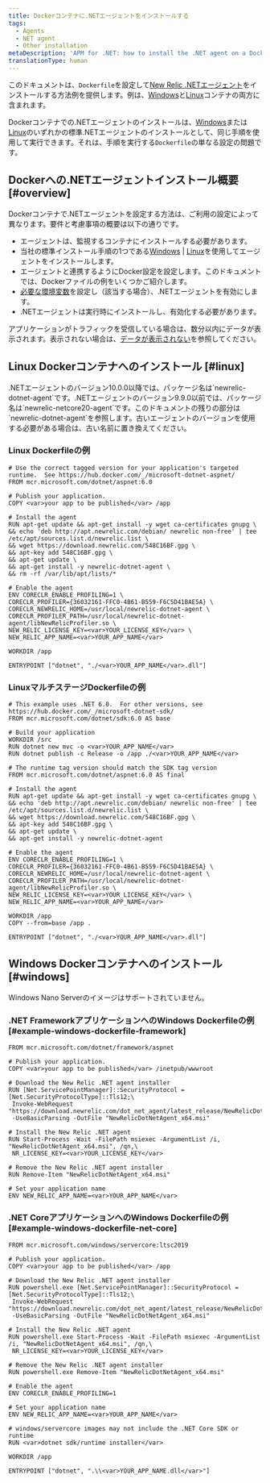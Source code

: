 ```yaml
---
title: Dockerコンテナに.NETエージェントをインストールする
tags:
  - Agents
  - NET agent
  - Other installation
metaDescription: 'APM for .NET: how to install the .NET agent on a Docker container.'
translationType: human
---
```


このドキュメントは、`Dockerfile`を設定して[New Relic .NETエージェント](/docs/dotnet/new-relic-for-net)をインストールする方法例を提供します。例は、[Windows](#windows)と[Linux](#linux)コンテナの両方に含まれます。

Dockerコンテナでの.NETエージェントのインストールは、[Windows](/docs/agents/net-agent/installation/install-net-agent-windows)または[Linux](/docs/agents/net-agent/installation/install-net-agent-linux)のいずれかの標準.NETエージェントのインストールとして、同じ手順を使用して実行できます。それは、手順を実行する`Dockerfile`の単なる設定の問題です。

## Dockerへの.NETエージェントインストール概要 [#overview]

Dockerコンテナで.NETエージェントを設定する方法は、ご利用の設定によって異なります。要件と考慮事項の概要は以下の通りです。

* エージェントは、監視するコンテナにインストールする必要があります。
* 当社の標準インストール手順の1つである[Windows](/docs/apm/agents/net-agent/installation/install-net-agent-windows) \| [Linux](/docs/apm/agents/net-agent/installation/install-net-agent-linux)を使用してエージェントをインストールします。
* エージェントと連携するようにDocker設定を設定します。このドキュメントでは、Dockerファイルの例をいくつかご紹介します。
* [必要な環境変数](/docs/agents/net-agent/configuration/net-agent-configuration#environment-variables)を設定し（該当する場合）、.NETエージェントを有効にします。
* .NETエージェントは実行時にインストールし、有効化する必要があります。

アプリケーションがトラフィックを受信している場合は、数分以内にデータが表示されます。表示されない場合は、[データが表示されない](/docs/apm/agents/net-agent/troubleshooting/no-data-appears-net)を参照してください。

## Linux Dockerコンテナへのインストール [#linux]

<Callout variant="important">
  .NETエージェントのバージョン10.0.0以降では、パッケージ名は`newrelic-dotnet-agent`です。.NETエージェントのバージョン9.9.0以前では、パッケージ名は`newrelic-netcore20-agent`です。このドキュメントの残りの部分は`newrelic-dotnet-agent`を参照します。古いエージェントのバージョンを使用する必要がある場合は、古い名前に置き換えてください。
</Callout>

### Linux Dockerfileの例

```
# Use the correct tagged version for your application's targeted runtime.  See https://hub.docker.com/_/microsoft-dotnet-aspnet/ 
FROM mcr.microsoft.com/dotnet/aspnet:6.0

# Publish your application.
COPY <var>your app to be published</var> /app

# Install the agent
RUN apt-get update && apt-get install -y wget ca-certificates gnupg \
&& echo 'deb http://apt.newrelic.com/debian/ newrelic non-free' | tee /etc/apt/sources.list.d/newrelic.list \
&& wget https://download.newrelic.com/548C16BF.gpg \
&& apt-key add 548C16BF.gpg \
&& apt-get update \
&& apt-get install -y newrelic-dotnet-agent \
&& rm -rf /var/lib/apt/lists/*

# Enable the agent
ENV CORECLR_ENABLE_PROFILING=1 \
CORECLR_PROFILER={36032161-FFC0-4B61-B559-F6C5D41BAE5A} \
CORECLR_NEWRELIC_HOME=/usr/local/newrelic-dotnet-agent \
CORECLR_PROFILER_PATH=/usr/local/newrelic-dotnet-agent/libNewRelicProfiler.so \
NEW_RELIC_LICENSE_KEY=<var>YOUR_LICENSE_KEY</var> \
NEW_RELIC_APP_NAME=<var>YOUR_APP_NAME</var>

WORKDIR /app

ENTRYPOINT ["dotnet", "./<var>YOUR_APP_NAME</var>.dll"]
```

### LinuxマルチステージDockerfileの例

```
# This example uses .NET 6.0.  For other versions, see https://hub.docker.com/_/microsoft-dotnet-sdk/
FROM mcr.microsoft.com/dotnet/sdk:6.0 AS base

# Build your application
WORKDIR /src
RUN dotnet new mvc -o <var>YOUR_APP_NAME</var>
RUN dotnet publish -c Release -o /app ./<var>YOUR_APP_NAME</var>

# The runtime tag version should match the SDK tag version
FROM mcr.microsoft.com/dotnet/aspnet:6.0 AS final

# Install the agent
RUN apt-get update && apt-get install -y wget ca-certificates gnupg \
&& echo 'deb http://apt.newrelic.com/debian/ newrelic non-free' | tee /etc/apt/sources.list.d/newrelic.list \
&& wget https://download.newrelic.com/548C16BF.gpg \
&& apt-key add 548C16BF.gpg \
&& apt-get update \
&& apt-get install -y newrelic-dotnet-agent

# Enable the agent
ENV CORECLR_ENABLE_PROFILING=1 \
CORECLR_PROFILER={36032161-FFC0-4B61-B559-F6C5D41BAE5A} \
CORECLR_NEWRELIC_HOME=/usr/local/newrelic-dotnet-agent \
CORECLR_PROFILER_PATH=/usr/local/newrelic-dotnet-agent/libNewRelicProfiler.so \
NEW_RELIC_LICENSE_KEY=<var>YOUR_LICENSE_KEY</var> \
NEW_RELIC_APP_NAME=<var>YOUR_APP_NAME</var>

WORKDIR /app
COPY --from=base /app .

ENTRYPOINT ["dotnet", "./<var>YOUR_APP_NAME</var>.dll"]
```

## Windows Dockerコンテナへのインストール [#windows]

<Callout variant="important">
  Windows Nano Serverのイメージはサポートされていません。
</Callout>

### .NET FrameworkアプリケーションへのWindows Dockerfileの例 [#example-windows-dockerfile-framework]

```
FROM mcr.microsoft.com/dotnet/framework/aspnet

# Publish your application.
COPY <var>your app to be published</var> /inetpub/wwwroot

# Download the New Relic .NET agent installer
RUN [Net.ServicePointManager]::SecurityProtocol = [Net.SecurityProtocolType]::Tls12;\
 Invoke-WebRequest "https://download.newrelic.com/dot_net_agent/latest_release/NewRelicDotNetAgent_x64.msi"\
 -UseBasicParsing -OutFile "NewRelicDotNetAgent_x64.msi"

# Install the New Relic .NET agent
RUN Start-Process -Wait -FilePath msiexec -ArgumentList /i, "NewRelicDotNetAgent_x64.msi", /qn,\
 NR_LICENSE_KEY=<var>YOUR_LICENSE_KEY</var>

# Remove the New Relic .NET agent installer
RUN Remove-Item "NewRelicDotNetAgent_x64.msi"

# Set your application name
ENV NEW_RELIC_APP_NAME=<var>YOUR_APP_NAME</var>
```

### .NET CoreアプリケーションへのWindows Dockerfileの例 [#example-windows-dockerfile-net-core]

```
FROM mcr.microsoft.com/windows/servercore:ltsc2019

# Publish your application.
COPY <var>your app to be published</var> /app

# Download the New Relic .NET agent installer
RUN powershell.exe [Net.ServicePointManager]::SecurityProtocol = [Net.SecurityProtocolType]::Tls12;\
 Invoke-WebRequest "https://download.newrelic.com/dot_net_agent/latest_release/NewRelicDotNetAgent_x64.msi"\
 -UseBasicParsing -OutFile "NewRelicDotNetAgent_x64.msi"

# Install the New Relic .NET agent
RUN powershell.exe Start-Process -Wait -FilePath msiexec -ArgumentList /i, "NewRelicDotNetAgent_x64.msi", /qn,\
 NR_LICENSE_KEY=<var>YOUR_LICENSE_KEY</var>

# Remove the New Relic .NET agent installer
RUN powershell.exe Remove-Item "NewRelicDotNetAgent_x64.msi"

# Enable the agent
ENV CORECLR_ENABLE_PROFILING=1

# Set your application name
ENV NEW_RELIC_APP_NAME=<var>YOUR_APP_NAME</var>

# windows/servercore images may not include the .NET Core SDK or runtime
RUN <var>dotnet sdk/runtime installer</var>

WORKDIR /app

ENTRYPOINT ["dotnet", ".\\<var>YOUR_APP_NAME.dll</var>"]
```

<InstallFeedback/>